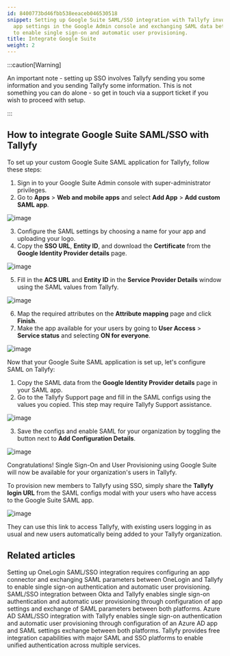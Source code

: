 ```yaml
---
id: 8400773bd46fbb538eeaceb046530518
snippet: Setting up Google Suite SAML/SSO integration with Tallyfy involves configuring
  app settings in the Google Admin console and exchanging SAML data between platforms
  to enable single sign-on and automatic user provisioning.
title: Integrate Google Suite
weight: 2
---
```


:::caution[Warning]

An important note - setting up SSO involves Tallyfy sending you some information and you sending Tallyfy some information. This is not something you can do alone - so get in touch via a support ticket if you wish to proceed with setup.

:::

## How to integrate Google Suite SAML/SSO with Tallyfy

To set up your custom Google Suite SAML application for Tallyfy, follow these steps:

1. Sign in to your Google Suite Admin console with super-administrator privileges.
2. Go to **Apps** > **Web and mobile apps** and select **Add App** > **Add custom SAML app**.

![image](https://screenshots.tallyfy.com/file-CNZ3nkfl6y.png)

3. Configure the SAML settings by choosing a name for your app and uploading your logo.
4. Copy the **SSO URL**, **Entity ID**, and download the **Certificate** from the **Google Identity Provider details** page.

![image](https://user-images.githubusercontent.com/9307582/118470213-65c09380-b6fe-11eb-976b-c9a1544c9a53.png)

5. Fill in the **ACS URL** and **Entity ID** in the **Service Provider Details** window using the SAML values from Tallyfy.

![image](https://user-images.githubusercontent.com/9307582/118470602-bc2dd200-b6fe-11eb-84a8-38b49cf90b38.png)

6. Map the required attributes on the **Attribute mapping** page and click **Finish**.
7. Make the app available for your users by going to **User Access** > **Service status** and selecting **ON for everyone**.

![image](https://user-images.githubusercontent.com/9307582/118472230-825dcb00-b700-11eb-943b-9446226f13c4.png)

Now that your Google Suite SAML application is set up, let's configure SAML on Tallyfy:

1. Copy the SAML data from the **Google Identity Provider details** page in your SAML app.
2. Go to the Tallyfy Support page and fill in the SAML configs using the values you copied. This step may require Tallyfy Support assistance.

![image](https://user-images.githubusercontent.com/9307582/111089170-f3c7a480-852a-11eb-97aa-6034327bbea5.png)

3. Save the configs and enable SAML for your organization by toggling the button next to **Add Configuration Details**.

![image](https://user-images.githubusercontent.com/9307582/111089635-f1664a00-852c-11eb-95ea-656d25be057d.png)

Congratulations! Single Sign-On and User Provisioning using Google Suite will now be available for your organization's users in Tallyfy.

To provision new members to Tallyfy using SSO, simply share the **Tallyfy login URL** from the SAML configs modal with your users who have access to the Google Suite SAML app.

![image](https://user-images.githubusercontent.com/9307582/118475633-652afb80-b704-11eb-961c-63db58bc7f42.png)

They can use this link to access Tallyfy, with existing users logging in as usual and new users automatically being added to your Tallyfy organization.


## Related articles
<CardGrid>
<LinkTitleCard header="<b>Authentication > Integrate OneLogin</b>" href="/products/pro/integrations/authentication/how-to-integrate-onelogin-samlsso-with-tallyfy/" > Setting up OneLogin SAML/SSO integration requires configuring an app connector and exchanging SAML parameters between OneLogin and Tallyfy to enable single sign-on authentication and automatic user provisioning. </LinkTitleCard>
<LinkTitleCard header="<b>Authentication > Integrate Okta</b>" href="/products/pro/integrations/authentication/how-to-integrate-okta-samlsso-with-tallyfy/" > SAML/SSO integration between Okta and Tallyfy enables single sign-on authentication and automatic user provisioning through configuration of app settings and exchange of SAML parameters between both platforms. </LinkTitleCard>
<LinkTitleCard header="<b>Authentication > Integrate Azure AD</b>" href="/products/pro/integrations/authentication/how-to-integrate-azure-ad-samlsso-with-tallyfy/" > Azure AD SAML/SSO integration with Tallyfy enables single sign-on authentication and automatic user provisioning through configuration of an Azure AD app and SAML settings exchange between both platforms. </LinkTitleCard>
<LinkTitleCard header="<b>Integrations > Authentication and SSO</b>" href="/products/pro/integrations/authentication/" > Tallyfy provides free integration capabilities with major SAML and SSO platforms to enable unified authentication across multiple services. </LinkTitleCard>
</CardGrid>